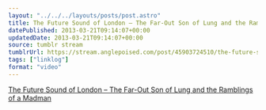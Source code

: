 ```yaml
---
layout: "../../../layouts/posts/post.astro"
title: The Future Sound of London – The Far-Out Son of Lung and the Ramblings of a Madman
datePublished: 2013-03-21T09:14:07+00:00
updatedDate: 2013-03-21T09:14:07+00:00
source: tumblr stream
tumblrUrl: https://stream.anglepoised.com/post/45903724510/the-future-sound-of-london-the-far-out-son-of
tags: ["linklog"]
format: "video"
---
```



<YouTube id="https://www.youtube.com/watch?v=OE4M_Vjvsfc" />

[The Future Sound of London &#8211; The Far-Out Son of Lung and the Ramblings of a Madman][1]

[1]: https://www.youtube.com/watch?v=OE4M_Vjvsfc
